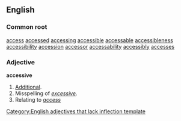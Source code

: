 ==English==
===Common root===

[[access]] [[accessed]] [[accessing]] [[accessible]] [[accessable]] [[accessibleness]] [[accessibility]] [[accession]] [[accessor]] [[accessability]] [[accessibly]] [[accesses]] 
===Adjective===
'''accessive'''
# [[Additional]].
# Misspelling of ''[[excessive]]''.
# Relating to ''[[access]]''

[[Category:English adjectives that lack inflection template]]